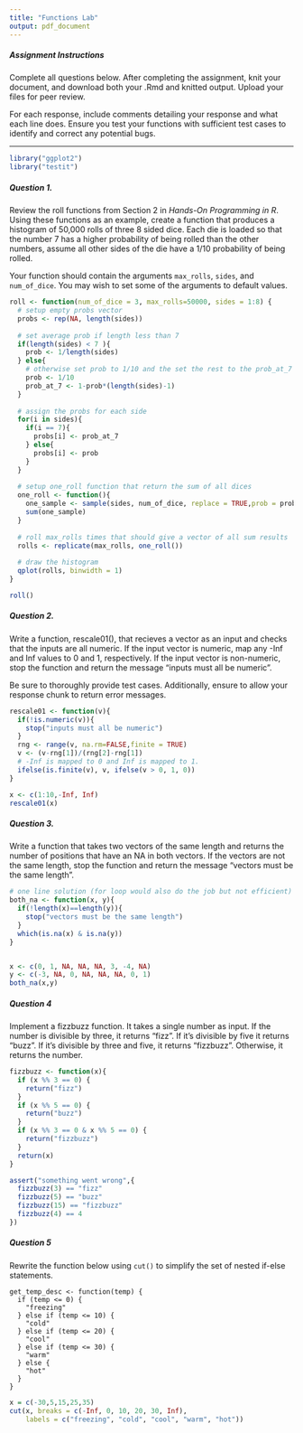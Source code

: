 ```yaml
---
title: "Functions Lab"
output: pdf_document
---
```


##### Assignment Instructions

Complete all questions below. After completing the assignment, knit your document, and download both your .Rmd and knitted output. Upload your files for peer review. 

For each response, include comments detailing your response and what each line does. Ensure you test your functions with sufficient test cases to identify and correct any potential bugs.

---

```r
library("ggplot2")
library("testit")
```

##### Question 1. 

Review the roll functions from Section 2 in *Hands-On Programming in R*. Using these functions as an example, create a function that produces a histogram of 50,000 rolls of three 8 sided dice. Each die is loaded so that the number 7 has a higher probability of being rolled than the other numbers, assume all other sides of the die have a 1/10 probability of being rolled. 

Your function should contain the arguments `max_rolls`, `sides`, and `num_of_dice`. You may wish to set some of the arguments to default values. 

```r
roll <- function(num_of_dice = 3, max_rolls=50000, sides = 1:8) {
  # setup empty probs vector
  probs <- rep(NA, length(sides))
  
  # set average prob if length less than 7
  if(length(sides) < 7 ){
    prob <- 1/length(sides)
  } else{
    # otherwise set prob to 1/10 and the set the rest to the prob_at_7
    prob <- 1/10
    prob_at_7 <- 1-prob*(length(sides)-1)
  }
  
  # assign the probs for each side
  for(i in sides){
    if(i == 7){
      probs[i] <- prob_at_7
    } else{
      probs[i] <- prob
    }
  }
  
  # setup one_roll function that return the sum of all dices
  one_roll <- function(){
    one_sample <- sample(sides, num_of_dice, replace = TRUE,prob = probs)
    sum(one_sample)
  }
  
  # roll max_rolls times that should give a vector of all sum results
  rolls <- replicate(max_rolls, one_roll())
  
  # draw the histogram
  qplot(rolls, binwidth = 1)
}

roll()
```



##### Question 2. 

Write a function, rescale01(), that recieves a vector as an input and checks that the inputs are all numeric. If the input vector is numeric, map any -Inf and Inf values to 0 and 1, respectively. If the input vector is non-numeric, stop the function and return the message "inputs must all be numeric".

Be sure to thoroughly provide test cases. Additionally, ensure to allow your response chunk to return error messages.

```r
rescale01 <- function(v){
  if(!is.numeric(v)){
    stop("inputs must all be numeric")
  }
  rng <- range(v, na.rm=FALSE,finite = TRUE)
  v <- (v-rng[1])/(rng[2]-rng[1])
  # -Inf is mapped to 0 and Inf is mapped to 1.
  ifelse(is.finite(v), v, ifelse(v > 0, 1, 0))
}

x <- c(1:10,-Inf, Inf)
rescale01(x)
```


##### Question 3.

Write a function that takes two vectors of the same length and returns the number of positions that have an NA in both vectors. If the vectors are not the same length, stop the function and return the message "vectors must be the same length".

```r
# one line solution (for loop would also do the job but not efficient)
both_na <- function(x, y){
  if(!length(x)==length(y)){
    stop("vectors must be the same length")
  }
  which(is.na(x) & is.na(y))
}


x <- c(0, 1, NA, NA, NA, 3, -4, NA)
y <- c(-3, NA, 0, NA, NA, NA, 0, 1)
both_na(x,y)
```


##### Question 4 

Implement a fizzbuzz function. It takes a single number as input. If the number is divisible by three, it returns “fizz”. If it’s divisible by five it returns “buzz”. If it’s divisible by three and five, it returns “fizzbuzz”. Otherwise, it returns the number. 

```r
fizzbuzz <- function(x){
  if (x %% 3 == 0) {
    return("fizz")
  }
  if (x %% 5 == 0) {
    return("buzz")
  }
  if (x %% 3 == 0 & x %% 5 == 0) {
    return("fizzbuzz")
  }
  return(x)
}

assert("something went wrong",{
  fizzbuzz(3) == "fizz"
  fizzbuzz(5) == "buzz"
  fizzbuzz(15) == "fizzbuzz"
  fizzbuzz(4) == 4
})
```


##### Question 5 

Rewrite the function below using `cut()` to simplify the set of nested if-else statements. 

```
get_temp_desc <- function(temp) {
  if (temp <= 0) {
    "freezing"
  } else if (temp <= 10) {
    "cold"
  } else if (temp <= 20) {
    "cool"
  } else if (temp <= 30) {
    "warm"
  } else {
    "hot"
  } 
}

```

```r
x = c(-30,5,15,25,35)
cut(x, breaks = c(-Inf, 0, 10, 20, 30, Inf),
    labels = c("freezing", "cold", "cool", "warm", "hot"))
```

